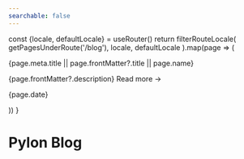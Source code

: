 ```yaml
---
searchable: false
---
```



  const {locale, defaultLocale} = useRouter()
  return filterRouteLocale(
    getPagesUnderRoute('/blog'),
    locale,
    defaultLocale
  ).map(page => (
    <div key={page.route}>
      <Link
        href={page.route}
        className="text-2xl text-black hover:!no-underline dark:text-gray-100">
        {page.meta.title || page.frontMatter?.title || page.name}
      </Link>
      <p className="opacity-80 mt-6 leading-7">
        {page.frontMatter?.description}
        <Link
          href={page.route}
          className="block nx-text-primary-600 underline underline-offset-2 decoration-from-font">
          Read more →
        </Link>
      </p>
      <p>{page.date}</p>
    </div>
  ))
}

# Pylon Blog

<Page />
